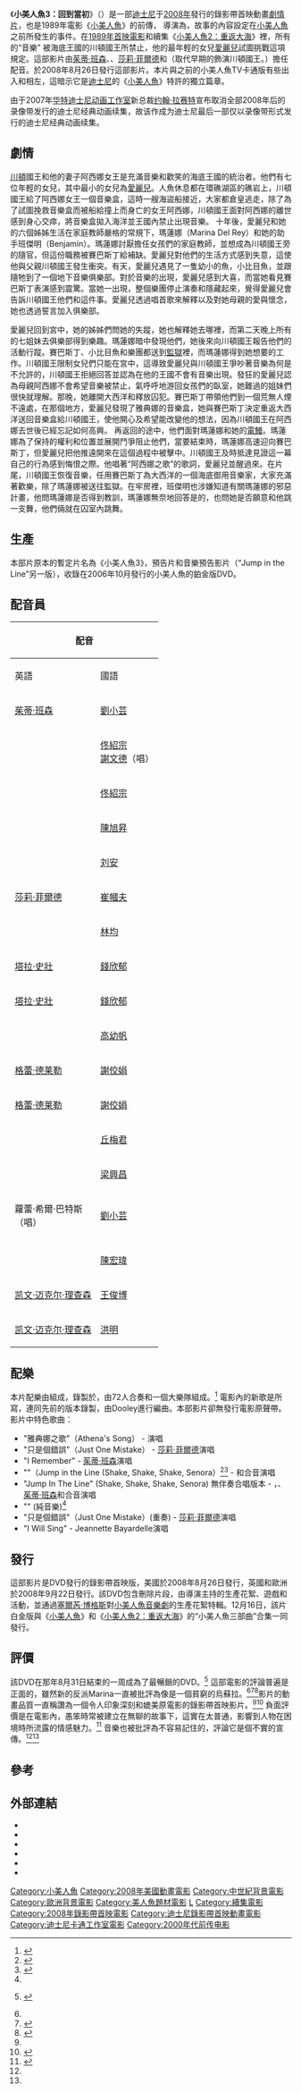 {{NoteTA
|G1=Show
|G2=Disney
|T=zh-cn:小美人鱼3：回到当初;zh-hk:小魚仙之快樂從音樂開始;zh-tw:小美人魚3：回到當初
|1=zh-cn:小美人鱼3：回到当初;zh-hk:小魚仙之快樂從音樂開始;zh-tw:小美人魚3：回到當初
|2=zh-cn:小美人鱼;zh-hk:小魚仙;zh-tw:小美人魚
|3=zh-cn:小美人鱼2：回到大海;zh-hk:小魚仙2：海裡重聚;zh-tw:小美人魚2：重返大海
}}
{{Infobox Film
| name           = 小美人魚3：回到當初 
| original_name  = {{lang|en|''The Little Mermaid: Ariel's Beginning''}}
| cn_name        = 小美人鱼3：回到当初
| tw_name        = 小美人魚3：回到當初
| hk_name        = 小魚仙之快樂從音樂開始
| image          = 小美人鱼3：回到当初.jpg
| image_size     = 
| caption        = DVD封面
| director       = {{link-en|佩姬·霍爾姆斯|Peggy Holmes}}
| producer       = Kendra Haaland
| writer         = Robert Reece &<br />Evan Spiliotopoulus（劇本）<br />Julie Selbo &<br />{{link-en|珍妮·温菲尔德|Jenny Wingfield}}（故事）
| starring       = [[茱蒂·班森|茱蒂·班森]]<br>{{link-en|山繆爾·E·萊特|Samuel E. Wright}}<br>[[莎莉·菲爾德|莎莉·菲爾德]]
| music          = {{link-en|詹姆斯·都利|James Dooley (composer)}}<br>{{link-en|珍妮·狄苏瑞|Jeanine Tesori}}（歌曲）
| cinematography = 
| editing        = 
| distributor    = {{link-en|華特迪士尼影業集團家庭娛樂|Walt Disney Studios Home Entertainment}}
| released       = {{Film date|2008|8|26}}
| runtime        = 77分鐘
| country        = {{美國}}
| language       = 英語
| budget         = 
| gross          = 
| imdb_id        = 0969647
| website        = 
| preceded_by    = 《[[小美人魚2：重返大海|小美人魚2：重返大海]]》（2000）
| followed_by    = 
}}

《'''小美人魚3：回到當初'''》（{{lang-en|''The Little Mermaid: Ariel's Beginning''}}）是一部[[迪士尼|迪士尼]]于[[2008年|2008年]]發行的錄影帶首映動畫[[劇情片|劇情片]]，也是1989年電影《[[小美人魚|小美人魚]]》的前傳， 導演為{{link-en|佩姬·霍爾姆斯|Peggy Holmes}}，故事的內容設定在[[小美人魚|小美人魚]]之前所發生的事件。在[[小美人魚|1989年首映電影]]和續集《[[小美人魚2：重返大海|小美人魚2：重返大海]]》裡，所有的“音樂” 被海底王國的川頓國王所禁止，他的最年輕的女兒[[愛麗兒|愛麗兒]]試圖挑戰這項規定。這部影片由[[茱蒂·班森|茱蒂·班森]]、{{link-en|山繆爾·E·萊特|Samuel E. Wright}}、[[莎莉·菲爾德|莎莉·菲爾德]]和{{link-en|金·康明斯|Jim Cummings}}（取代早期的{{link-en|肯尼斯·馬斯|Kenneth Mars}}飾演川頓國王。）擔任配音。{{link-en|華特迪士尼影業集團家庭娛樂|Walt Disney Studios Home Entertainment}}於2008年8月26日發行這部影片。本片與之前的小美人魚TV卡通版有些出入和相左，這暗示它是[[迪士尼|迪士尼]]的《[[小美人魚|小美人魚]]》特許的獨立篇章。

由于2007年[[华特迪士尼动画工作室|华特迪士尼动画工作室]]新总裁[[约翰·拉赛特|约翰·拉赛特]]宣布取消全部2008年后的录像带发行的迪士尼经典动画续集，故该作成为迪士尼最后一部仅以录像带形式发行的迪士尼经典动画续集。

== 劇情 ==
[[特里頓|川頓]]國王和他的妻子阿西娜女王是充滿音樂和歡笑的海底王國的統治者。他們有七位年輕的女兒，其中最小的女兒為[[愛麗兒|愛麗兒]]。人魚休息都在環礁湖區的礁岩上，川頓國王給了阿西娜女王一個音樂盒，這時一艘海盜船接近，大家都倉皇逃走，除了為了試圖挽救音樂盒而被船給撞上而身亡的女王阿西娜，川頓國王面對阿西娜的離世感到身心交瘁，將音樂盒拋入海洋並王國內禁止出現音樂。
十年後，愛麗兒和她的六個姊姊生活在家庭教師嚴格的常規下，瑪蓮娜（Marina Del Rey）和她的助手班傑明（Benjamin）。瑪蓮娜討厭擔任女孩們的家庭教師，並想成為川頓國王旁的隨官，但這份職務被賽巴斯丁給補缺。愛麗兒對他們的生活方式感到失意，這使他與父親川頓國王發生衝突。有天，愛麗兒遇見了一隻幼小的魚，小比目魚，並跟隨牠到了一個地下音樂俱樂部。對於音樂的出現，愛麗兒感到大喜，而當她看見賽巴斯丁表演感到震驚。當她一出現，整個樂團停止演奏和隱藏起來，覺得愛麗兒會告訴川頓國王他們和這件事。愛麗兒透過唱首歌來解釋以及對她母親的愛與懷念，她也透過誓言加入俱樂部。

愛麗兒回到宮中，她的姊姊們問她的失蹤，她也解釋她去哪裡，而第二天晚上所有的七姐妹去俱樂部得到樂趣。瑪蓮娜暗中發現他們，她後來向川頓國王報告他們的活動行蹤。賽巴斯丁、小比目魚和樂團都送到[[監獄|監獄]]裡，而瑪蓮娜得到她想要的工作。川頓國王限制女兒們只能在宮中，這導致愛麗兒與川頓國王爭吵著音樂為何是不允許的，川頓國王拒絕回答並認為在他的王國不會有音樂出現。發狂的愛麗兒認為母親阿西娜不會希望音樂被禁止，氣呼呼地游回女孩們的臥室，她難過的姐妹們很快就理解。那晚，她離開大西洋和釋放囚犯。賽巴斯丁帶領他們到一個荒無人煙不遠處，在那個地方，愛麗兒發現了雅典娜的音樂盒，她與賽巴斯丁決定重返大西洋送回音樂盒給川頓國王，使他開心及希望能改變他的想法，因為川頓國王在阿西娜去世後已經忘記如何高興。
再返回的途中，他們面對瑪蓮娜和她的[[電鰻|電鰻]]。瑪蓮娜為了保持的權利和位置並展開鬥爭阻止他們，當要結束時，瑪蓮娜高速迎向賽巴斯丁，但愛麗兒把他推遠開來在這個過程中被擊中。川頓國王及時抵達見證這一幕自己的行為感到悔恨之際。他唱著“阿西娜之歌”的歌詞，愛麗兒並醒過來。在片尾，川頓國王恢復音樂，任用賽巴斯丁為大西洋的一個海底御用音樂家，大家充滿著歡樂，除了瑪蓮娜被送往監獄。在牢房裡，班傑明也涉嫌知道有關瑪蓮娜的邪惡計畫，他問瑪蓮娜是否得到教訓，瑪蓮娜無奈地回答是的，也問她是否願意和他跳一支舞，他們倆就在囚室內跳舞。

== 生產 ==
本部片原本的暫定片名為《小美人魚3》，預告片和音樂預告影片（“Jump in the Line”另一版），收錄在2006年10月發行的小美人魚的鉑金版DVD。

== 配音員 ==
{| class="wikitable"
!colspan=3|配音
!rowspan=2|角色
|-
!英語
!國語
!粵語
|-
|[[茱蒂·班森|茱蒂·班森]]
|[[劉小芸|劉小芸]]
|[[馮蔚衡|馮蔚衡]]
|愛麗兒（Ariel）
|-
|{{link-en|山姆·E·怀特|Samuel_E._Wright}}
|[[佟紹宗|佟紹宗]]<br />[[謝文德|謝文德]]（唱）
|[[葉振邦|葉振邦]]
|賽巴斯丁（Sebastian）
|-
|{{link-en|山姆·E·怀特|Samuel_E._Wright}}
|[[佟紹宗|佟紹宗]]
|
|旁白（The Narrator）
|-
|{{link-en|吉姆·康明斯|Jim_Cummings}}
|[[陳旭昇|陳旭昇]]
|[[賈鳳梧|賈鳳梧]]
|川頓國王（King Triton）
|-
|{{link-en|吉姆·康明斯|Jim_Cummings}}
|[[刘安_(配音员)|刘安]]
|[[李忠強|李忠強]]
|烏龜薛寶（Shelbow）
|-
|[[莎莉·菲爾德|莎莉·菲爾德]]
|[[崔幗夫|崔幗夫]]
|[[劉雅麗|劉雅麗]]
|瑪蓮娜（Marina Del Rey）
|-
|{{link-en|帕克·格利斯|Parker_Goris}}
|[[林均|林均]]
|[[王樹熹|王樹熹]]
|小比目魚（Flounder）
|-
|[[塔拉·史壯|塔拉·史壯]]
|[[錢欣郁|錢欣郁]]
|[[麥智鈞|麥智鈞]]
|愛莉娜（Adella）
|-
|[[塔拉·史壯|塔拉·史壯]]
|[[錢欣郁|錢欣郁]]
|[[鄭佩嘉|鄭佩嘉]]
|愛露娜（Andrina）
|-
|{{link-en|珍妮弗·哈尔|Jennifer_Hale}}
|[[高幼帆|高幼帆]]
|[[賴芸芬|賴芸芬]]
|愛拉娜（Alana）
|-
|[[格蕾·德莱勒|格蕾·德莱勒]]
|[[謝佼娟|謝佼娟]]
|[[潘芳芳|潘芳芳]]
|愛娃娜（Aquata）
|-
|[[格蕾·德莱勒|格蕾·德莱勒]]
|[[謝佼娟|謝佼娟]]
|[[黃紫嫻|黃紫嫻]]
|愛瑞娜（Arista）
|-
|{{link-en|卡莉·华根|Kari_Wahlgren}}
|[[丘梅君|丘梅君]]
|[[郭碧珍|郭碧珍]]
|愛妮娜（Attina）
|-
|{{link-en|杰夫·本内特|Jeff_Bennett}}
|[[梁興昌|梁興昌]]
|[[吳錦源|吳錦源]]
|班傑明（Benjamin）
|-
|蘿蕾·希爾·巴特斯<br />{{link-en|安德莉亚·罗宾森|Andrea_Robinson_(singer)}}（唱）
|[[劉小芸|劉小芸]]
|[[杜雯惠|杜雯惠]]
|阿西娜女王（Queen Athena）
|-
|{{link-en|羅伯·保羅森|Rob_Paulsen}}
|
|[[李建良|李建良]]
|章魚墨汁（Ink Spot）
|-
|{{link-en|羅伯·保羅森|Rob_Paulsen}}
|[[陳宏瑋|陳宏瑋]]
|[[李建良|李建良]]
|蝦子阿威（Swifty）
|-
|[[凯文·迈克尔·理查森|凯文·迈克尔·理查森]]
|[[王俊博|王俊博]]
|[[龔國強|龔國強]]
|河豚奇克（Cheeks）
|-
|[[凯文·迈克尔·理查森|凯文·迈克尔·理查森]]
|[[洪明_(配音員)|洪明]]
|[[古明華|古明華]]
|瑞瑞（Ray-Ray）
|}

== 配樂 ==
本片配樂由{{link-en|詹姆斯·都利|James Dooley (composer)}}組成，錄製於{{link-en|索尼配乐舞台|Sony Scoring Stage}}，由{{link-en|好萊塢工作室交響樂團|Hollywood Studio Symphony}}72人合奏和一個大樂隊組成。<ref name=scoring>{{cite news | author=Dan Goldwasser | url=http://www.scoringsessions.com/news/133 | title=Jim Dooley scores ''The Little Mermaid: Ariel's Beginning'' with songs by Jeanine Tesori | publisher=ScoringSessions.com | date=2008-07-04 | accessdate=2008-07-04 | archive-date=2008-08-01 | archive-url=https://web.archive.org/web/20080801190938/http://www.scoringsessions.com/news/133/ | dead-url=yes }}</ref> 
電影內的新歌是{{link-en|珍妮·狄苏瑞|Jeanine Tesori}}所寫，連同先前的版本錄製{{link-en|卡呂普索音樂|Calypso music}}，由Dooley進行編曲。本部影片卻無發行電影原聲帶。
影片中特色歌曲：
* "雅典娜之歌"（Athena's Song） - {{link-en|安德莉亞·羅賓森|Andrea Robinson (singer)}}演唱
* "只是個錯誤"（Just One Mistake） - [[莎莉·菲爾德|莎莉·菲爾德]]演唱
* "I Remember" - [[茱蒂·班森|茱蒂·班森]]演唱
* "{{link-en|躍動隊伍（搖吧，塞諾拉）|Jump In The Line (Shake, Senora)}}"（Jump in the Line (Shake, Shake, Shake, Senora）<ref name=calypso>{{cite news|author=James Plath |url=http://www.dvdtown.com/reviews/little-mermaid-the--ariels-beginning/6210 |title=DVD review of Little Mermaid, The: Ariel's Beginning - DVD Town |publisher=DVDTown.com |date=2008-08-16 |accessdate=2008-08-16 |deadurl=yes |archiveurl=https://web.archive.org/web/20110928083709/http://www.dvdtown.com/reviews/little-mermaid-the--ariels-beginning/6210 |archivedate=2011-09-28 }}</ref><ref name=senora>{{cite news | author=Irv Slifkin | url=http://www.videobusiness.com/article/CA6585551.html | title=The Little Mermaid: Ariel's Beginning 8/11/2008 Video Business | publisher=VideoBusiness.com | date=2008-08-11 | accessdate=2008-08-17 | archive-date=2008-08-18 | archive-url=https://web.archive.org/web/20080818185843/http://www.videobusiness.com/article/CA6585551.html | dead-url=no }}</ref> - {{link-en|山繆爾·E·萊特|Samuel E. Wright}}和合音演唱
* "Jump In The Line" (Shake, Shake, Shake, Senora) 無伴奏合唱版本 - {{link-en|帕克·葛利斯|Parker Goris}}，{{link-en|山繆爾·E·萊特|Samuel E. Wright}}、[[茱蒂·班森|茱蒂·班森]]和合音演唱
* "{{link-en|男人聰明(女人更聰明)|Man Smart (Woman Smarter)}}" (純音樂)<ref name=calypso />
* "只是個錯誤"（Just One Mistake）(重奏) - [[莎莉·菲爾德|莎莉·菲爾德]]演唱
* "I Will Sing" - Jeannette Bayardelle演唱

== 發行 ==
這部影片是DVD發行的錄影帶首映版，美國於2008年8月26日發行，英國和歐洲於2008年9月22日發行。該DVD包含刪除片段，由導演主持的生產花絮、遊戲和活動，並通過[[塞爾芮·博格斯|塞爾芮·博格斯]]對[[小美人魚音樂劇|小美人魚音樂劇]]的生產花絮特輯。12月16日，該片白金版與《[[小美人魚|小美人魚]]》和《[[小美人魚2：重返大海|小美人魚2：重返大海]]》的“小美人魚三部曲”合集一同發行。

== 評價 ==
該DVD在那年8月31日結束的一周成為了最暢銷的DVD。<ref>{{cite news | author=Arnold Thomas | url=http://www.hollywoodreporter.com/hr/content_display/news/e3i0532517b5fc5d6afa87cc17b45a2acc7 | title=Ariel has new 'Beginning' on DVD | publisher=HollywoodReporter | date=2008-09-03 | accessdate=2008-09-08 }} {{Dead link|date=October 2010|bot=H3llBot}}</ref> 這部電影的評論普遍是正面的，雖然新的反派Marina一直被批評為像是一個貧窮的烏蘇拉。<ref name=sister /><ref name="blogcritic">{{cite news | author=Sombrero Grande | url=http://blogcritics.org/archives/2008/08/26/003134.php | title=DVD Review: The Little Mermaid - Ariel's Beginning | publisher=Blog Critic | date=2008-08-26 | accessdate=2008-09-08 | deadurl=yes | archiveurl=https://web.archive.org/web/20080829164503/http://blogcritics.org/archives/2008/08/26/003134.php | archivedate=2008-08-29 }}</ref><ref name="dvdverdict">{{cite news | author=Michael Stailey | url=http://www.dvdverdict.com/reviews/arielsbeginning.php | title=The Little Mermaid: Ariel's Beginning at DVD Verdict | publisher=DVD Verdict | date= | accessdate=2008-09-08 | deadurl=yes | archiveurl=https://web.archive.org/web/20080905234018/http://www.dvdverdict.com/reviews/arielsbeginning.php | archivedate=2008-09-05 }}</ref>影片的動畫品質一直稱讚為一個令人印象深刻和媲美原電影的錄影帶首映影片。<ref name="blogcritic" /><ref name="toonzone">{{cite news | author=90'sCartoonMan | url=http://news.toonzone.net/article.php?ID=25754/ | title="The Little Mermaid: Ariel's Beginning": How To Keep Fish Fresh | publisher=Toon Zone | date=2008-09-01 | accessdate=2008-09-10 }}{{dead link|date=2017年12月 |bot=InternetArchiveBot |fix-attempted=yes }}</ref> 負面評價是在電影內，愚笨時常被建立在無聊的故事下，這實在太普通，影響到人物在困境時所流露的情感魅力。<ref>{{cite news | author=David Cornelius | url=http://www.dvdtalk.com/reviews/34451/little-mermaid-ariels-beginning-the/ | title=DVD Talk Review: The Little Mermaid: Ariel's Beginning | publisher=DVD Talk | date=2008-08-27 | accessdate=2008-09-08 | archive-date=2009-07-30 | archive-url=https://web.archive.org/web/20090730193218/http://www.dvdtalk.com/reviews/34451/little-mermaid-ariels-beginning-the/ | dead-url=no }}</ref> 音樂也被批評為不容易記住的，評論它是個不實的宣傳。<ref name="dvdverdict" /><ref name="toonzone" />

== 參考 ==
{{reflist|2}}

==外部連結==
*{{official website|http://disney.lovesakura.com/Text/mermaid3.htm|《小美人鱼3》迪士尼官方网站}}
*{{IMDb title|0969647}}
*{{amg movie|422634}}
*{{douban|3189911}}
*{{rotten-tomatoes|little_mermaid_ariels_beginning}}
*{{bcdb title|93453}}
{{迪士尼公主}}
{{迪士尼錄影帶首映動畫電影}}

{{DEFAULTSORT:The Little Mermaid: Ariel's Beginning}}
[[Category:小美人魚|Category:小美人魚]]
[[Category:2008年美國動畫電影|Category:2008年美國動畫電影]]
[[Category:中世紀背景電影|Category:中世紀背景電影]]
[[Category:歐洲背景電影|Category:歐洲背景電影]]
[[Category:美人魚題材電影|Category:美人魚題材電影]]
[[Category:迪士尼公主|L]]
[[Category:續集電影|Category:續集電影]]
[[Category:2008年錄影帶首映電影|Category:2008年錄影帶首映電影]]
[[Category:迪士尼錄影帶首映動畫電影|Category:迪士尼錄影帶首映動畫電影]]
[[Category:迪士尼卡通工作室電影|Category:迪士尼卡通工作室電影]]
[[Category:2000年代前传电影|Category:2000年代前传电影]]